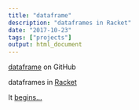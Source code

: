 ```yaml
---
title: "dataframe"
description: "dataframes in Racket"
date: "2017-10-23"
tags: ["projects"]
output: html_document
---
```


[dataframe](https://github.com/curtisalexander/dataframe) on GitHub

dataframes in [Racket](https://racket-lang.org/)

It [begins...](https://www.calex.org/blog/racket-dataframes/)
